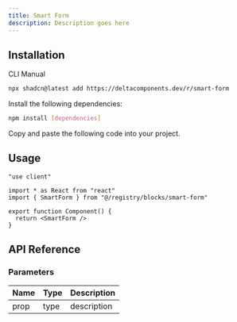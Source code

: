 ```yaml
---
title: Smart Form
description: Description goes here
---
```


<ComponentPreview name="smart-form-demo" />

## Installation

<Tabs defaultValue="cli">

<TabsList>
  <TabsTrigger value="cli">CLI</TabsTrigger>
  <TabsTrigger value="manual">Manual</TabsTrigger>
</TabsList>

<TabsContent value="cli">

```bash
npx shadcn@latest add https://deltacomponents.dev/r/smart-form
```

</TabsContent>

<TabsContent value="manual">

<Steps>

<Step>Install the following dependencies:</Step>

```bash
npm install [dependencies]
```

<Step>Copy and paste the following code into your project.</Step>

<ComponentSource name="smart-form" />

</Steps>

</TabsContent>

</Tabs>

## Usage

```tsx
"use client"

import * as React from "react"
import { SmartForm } from "@/registry/blocks/smart-form"

export function Component() {
  return <SmartForm />
}
```

## API Reference

### Parameters

| Name | Type | Description |
| ---- | ---- | ----------- |
| prop | type | description |
